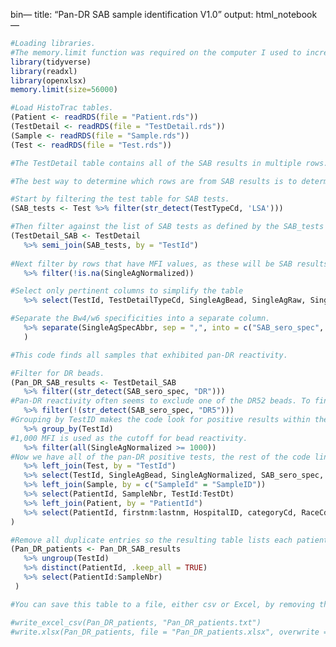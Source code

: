bin---
title: "Pan-DR SAB sample identification V1.0"
output: html_notebook
---
```{r}
#Loading libraries. 
#The memory.limit function was required on the computer I used to increase the memory size so that large tables could be loaded. It may not be needed in all cases.
library(tidyverse)
library(readxl)
library(openxlsx)
memory.limit(size=56000)
```

```{r}
#Load HistoTrac tables.
(Patient <- readRDS(file = "Patient.rds"))
(TestDetail <- readRDS(file = "TestDetail.rds"))
(Sample <- readRDS(file = "Sample.rds"))
(Test <- readRDS(file = "Test.rds"))
```

```{r}
#The TestDetail table contains all of the SAB results in multiple rows. It also contains lots of other types of results, so it would be best to sort for SAB tests. Unfortunately, there is not a specific value that marks a row as coming from an SAB test.

#The best way to determine which rows are from SAB results is to determine which TestId values came from SAB tests. That data is in the Test table.

#Start by filtering the test table for SAB tests.
(SAB_tests <- Test %>% filter(str_detect(TestTypeCd, 'LSA')))

#Then filter against the list of SAB tests as defined by the SAB_tests table.
(TestDetail_SAB <- TestDetail
   %>% semi_join(SAB_tests, by = "TestId")
 
#Next filter by rows that have MFI values, as these will be SAB results.
   %>% filter(!is.na(SingleAgNormalized))

#Select only pertinent columns to simplify the table
   %>% select(TestId, TestDetailTypeCd, SingleAgBead, SingleAgRaw, SingleAgNormalized, SingleAgSpecAbbr, SingleAgSpecificity)

#Separate the Bw4/w6 specificities into a separate column.
   %>% separate(SingleAgSpecAbbr, sep = ",", into = c("SAB_sero_spec", "SAB_Bw4Bw6_spec"))
   )

```

```{r}
#This code finds all samples that exhibited pan-DR reactivity.

#Filter for DR beads.
(Pan_DR_SAB_results <- TestDetail_SAB
   %>% filter((str_detect(SAB_sero_spec, "DR")))
#Pan-DR reactivity often seems to exclude one of the DR52 beads. To find all potential pan-DR-type reactivities, exclude DR51/52/53 beads.
   %>% filter(!(str_detect(SAB_sero_spec, "DR5")))
#Grouping by TestID makes the code look for positive results within the same test sample. 
   %>% group_by(TestId)
#1,000 MFI is used as the cutoff for bead reactivity.
   %>% filter(all(SingleAgNormalized >= 1000))
#Now we have all of the pan-DR positive tests, the rest of the code links to other tables to determine the patients and samples the tests belong to.
   %>% left_join(Test, by = "TestId")
   %>% select(TestId, SingleAgBead, SingleAgNormalized, SAB_sero_spec, SingleAgSpecificity: TestDt)
   %>% left_join(Sample, by = c("SampleId" = "SampleID"))
   %>% select(PatientId, SampleNbr, TestId:TestDt)
   %>% left_join(Patient, by = "PatientId")
   %>% select(PatientId, firstnm:lastnm, HospitalID, categoryCd, RaceCd, SampleNbr:TestDt)
)
```

```{r}
#Remove all duplicate entries so the resulting table lists each patient with pan-DR reactivity. The table is simplified to omit many columns, but still lists at least one sample that exhibited pan-DR reactivity.
(Pan_DR_patients <- Pan_DR_SAB_results  
   %>% ungroup(TestId)
   %>% distinct(PatientId, .keep_all = TRUE)
   %>% select(PatientId:SampleNbr)
 )

#You can save this table to a file, either csv or Excel, by removing the "#" from the lines below. 

#write_excel_csv(Pan_DR_patients, "Pan_DR_patients.txt")
#write.xlsx(Pan_DR_patients, file = "Pan_DR_patients.xlsx", overwrite = T)
```
